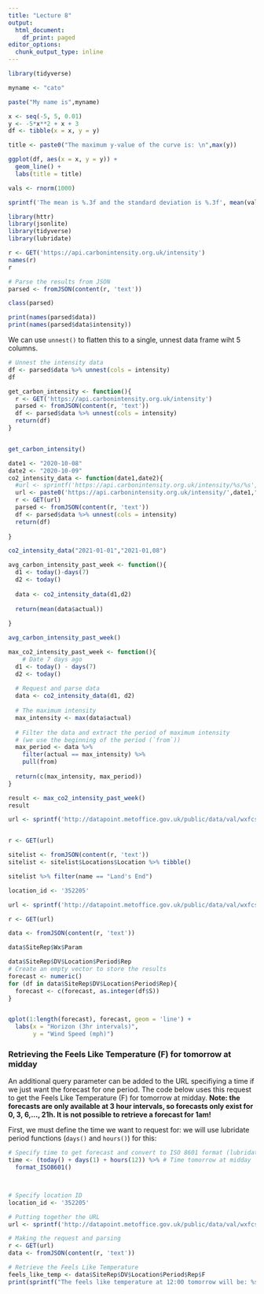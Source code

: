 ```yaml
---
title: "Lecture 8"
output:
  html_document:
    df_print: paged
editor_options:
  chunk_output_type: inline
---
```




```r

library(tidyverse)

myname <- "cato"

paste("My name is",myname)

```

```r

x <- seq(-5, 5, 0.01)
y <- -5*x**2 + x + 3 
df <- tibble(x = x, y = y)

title <- paste0("The maximum y-value of the curve is: \n",max(y))

ggplot(df, aes(x = x, y = y)) + 
  geom_line() + 
  labs(title = title)

```

```r
vals <- rnorm(1000)

sprintf('The mean is %.3f and the standard deviation is %.3f', mean(vals), sd(vals))
```


```r

library(httr)
library(jsonlite)
library(tidyverse)
library(lubridate)


```


```r
r <- GET('https://api.carbonintensity.org.uk/intensity')
names(r)
r
```

```r

# Parse the results from JSON 
parsed <- fromJSON(content(r, 'text'))

class(parsed)


```
```r
print(names(parsed$data))
print(names(parsed$data$intensity))
```

We can use `unnest()` to flatten this to a single, unnest data frame wiht 5 columns.

```r
# Unnest the intensity data 
df <- parsed$data %>% unnest(cols = intensity)
df
```
```r
get_carbon_intensity <- function(){
  r <- GET('https://api.carbonintensity.org.uk/intensity')
  parsed <- fromJSON(content(r, 'text'))
  df <- parsed$data %>% unnest(cols = intensity)
  return(df)
}


get_carbon_intensity()

```
```r
date1 <- "2020-10-08"
date2 <- "2020-10-09"
co2_intensity_data <- function(date1,date2){
  #url <- sprintf('https://api.carbonintensity.org.uk/intensity/%s/%s',date1,date2)
  url <- paste0('https://api.carbonintensity.org.uk/intensity/',date1,"/",date2)
  r <- GET(url)
  parsed <- fromJSON(content(r, 'text'))
  df <- parsed$data %>% unnest(cols = intensity)
  return(df)
  
}

co2_intensity_data("2021-01-01","2021-01,08")


```
```r

avg_carbon_intensity_past_week <- function(){
  d1 <- today()-days(7)
  d2 <- today()
  
  data <- co2_intensity_data(d1,d2)
  
  return(mean(data$actual))
  
}

avg_carbon_intensity_past_week()

```
```r
max_co2_intensity_past_week <- function(){
    # Date 7 days ago
  d1 <- today() - days(7)
  d2 <- today()
  
  # Request and parse data
  data <- co2_intensity_data(d1, d2)
  
  # The maximum intensity
  max_intensity <- max(data$actual)
  
  # Filter the data and extract the period of maximum intensity
  # (we use the beginning of the period (`from`))
  max_period <- data %>% 
    filter(actual == max_intensity) %>% 
    pull(from)
    
  return(c(max_intensity, max_period))
}

result <- max_co2_intensity_past_week()
result

```


```r

url <- sprintf('http://datapoint.metoffice.gov.uk/public/data/val/wxfcs/all/json/sitelist?key=%s', api_key)


r <- GET(url)

sitelist <- fromJSON(content(r, 'text')) 
sitelist <- sitelist$Locations$Location %>% tibble()
```

```r

sitelist %>% filter(name == "Land's End")

location_id <- '352205'

url <- sprintf('http://datapoint.metoffice.gov.uk/public/data/val/wxfcs/all/json/%s?res=3hourly&key=%s', location_id, API_KEY)

r <- GET(url)

data <- fromJSON(content(r, 'text'))

data$SiteRep$Wx$Param

data$SiteRep$DV$Location$Period$Rep
# Create an empty vector to store the results
forecast <- numeric()
for (df in data$SiteRep$DV$Location$Period$Rep){
  forecast <- c(forecast, as.integer(df$S))
}


qplot(1:length(forecast), forecast, geom = 'line') + 
  labs(x = "Horizon (3hr intervals)",
       y = "Wind Speed (mph)")
```


### Retrieving the Feels Like Temperature (F) for tomorrow at midday

An additional query parameter can be added to the URL specifiying a time if we just want the forecast for one period. The code below uses this request to get the Feels Like Temperature (F) for tomorrow at midday. **Note: the forecasts are only available at 3 hour intervals, so forecasts only exist for 0, 3, 6,..., 21h. It is not possible to retrieve a forecast for 1am!** 

First, we must define the time we want to request for: we will use lubridate period functions (`days()` and `hours()`) for this:



```r
# Specify time to get forecast and convert to ISO 8601 format (lubridate)
time <- (today() + days(1) + hours(12)) %>% # Time tomorrow at midday
  format_ISO8601() 



# Specify location ID 
location_id <- '352205'

# Putting together the URL
url <- sprintf('http://datapoint.metoffice.gov.uk/public/data/val/wxfcs/all/json/%s?res=3hourly&time=%s&key=%s', location_id, time, API_KEY)

# Making the request and parsing
r <- GET(url)
data <- fromJSON(content(r, 'text'))

# Retrieve the Feels Like Temperature
feels_like_temp <- data$SiteRep$DV$Location$Period$Rep$F
print(sprintf("The feels like temperature at 12:00 tomorrow will be: %sC", feels_like_temp))


```


